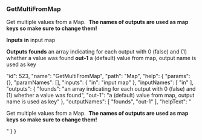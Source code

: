 ### GetMultiFromMap

Get multiple values from a Map.  **The names of outputs are used as map keys so make sure to change them!**

**Inputs**
**in**
input map


**Outputs**
**founds**
an array indicating for each output with 0 (false) and (1) whether a value was found
**out-1**
a (default) value from map, output name is used as key





  "id": 523,
  "name": "GetMultiFromMap",
  "path": "Map",
  "help": {
    "params": {},
    "paramNames": [],
    "inputs": {
      "in": "input map"
    },
    "inputNames": [
      "in"
    ],
    "outputs": {
      "founds": "an array indicating for each output with 0 (false) and (1) whether a value was found",
      "out-1": "a (default) value from map, output name is used as key"
    },
    "outputNames": [
      "founds",
      "out-1"
    ],
    "helpText": "<p>Get multiple values&nbsp;from a Map. &nbsp;<strong>The names of outputs are used as map keys so make sure to change them!</strong></p>"
  }
}